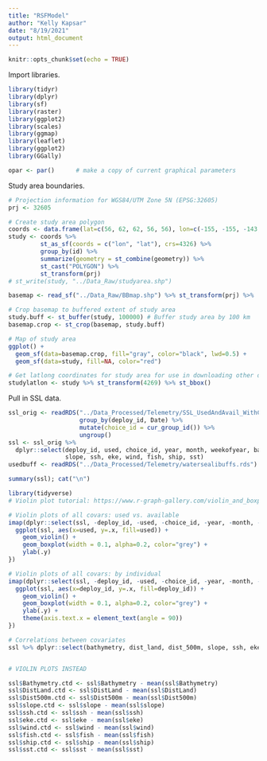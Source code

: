 ```yaml
---
title: "RSFModel"
author: "Kelly Kapsar"
date: "8/19/2021"
output: html_document
---
```


```r
knitr::opts_chunk$set(echo = TRUE)
```

Import libraries. 

```r
library(tidyr)
library(dplyr)
library(sf)
library(raster)
library(ggplot2)
library(scales)
library(ggmap)
library(leaflet)
library(ggplot2)
library(GGally)

opar <- par()      # make a copy of current graphical parameters
```

Study area boundaries. 

```r
# Projection information for WGS84/UTM Zone 5N (EPSG:32605)
prj <- 32605

# Create study area polygon
coords <- data.frame(lat=c(56, 62, 62, 56, 56), lon=c(-155, -155, -143, -143, -155), id="study")
study <- coords %>% 
         st_as_sf(coords = c("lon", "lat"), crs=4326) %>% 
         group_by(id) %>% 
         summarize(geometry = st_combine(geometry)) %>%  
         st_cast("POLYGON") %>% 
         st_transform(prj)
# st_write(study, "../Data_Raw/studyarea.shp")

basemap <- read_sf("../Data_Raw/BBmap.shp") %>% st_transform(prj) %>%  st_buffer(0)

# Crop basemap to buffered extent of study area 
study.buff <- st_buffer(study, 100000) # Buffer study area by 100 km
basemap.crop <- st_crop(basemap, study.buff)

# Map of study area 
ggplot() +
  geom_sf(data=basemap.crop, fill="gray", color="black", lwd=0.5) +
  geom_sf(data=study, fill=NA, color="red")

# Get latlong coordinates for study area for use in downloading other data sets
studylatlon <- study %>% st_transform(4269) %>% st_bbox()

```

Pull in SSL data. 

```r
ssl_orig <- readRDS("../Data_Processed/Telemetry/SSL_UsedAndAvail_WithCovars.rds")  %>% 
                    group_by(deploy_id, Date) %>% 
                    mutate(choice_id = cur_group_id()) %>% 
                    ungroup()
ssl <- ssl_orig %>% 
  dplyr::select(deploy_id, used, choice_id, year, month, weekofyear, bathymetry, dist_land, dist_500m, 
                slope, ssh, eke, wind, fish, ship, sst)
usedbuff <- readRDS("../Data_Processed/Telemetry/watersealibuffs.rds")

```


```r

summary(ssl); cat("\n")

library(tidyverse)
# Violin plot tutorial: https://www.r-graph-gallery.com/violin_and_boxplot_ggplot2.html

# Violin plots of all covars: used vs. available
imap(dplyr::select(ssl, -deploy_id, -used, -choice_id, -year, -month, -weekofyear), ~ {
  ggplot(ssl, aes(x=used, y=.x, fill=used)) +
    geom_violin() +
    geom_boxplot(width = 0.1, alpha=0.2, color="grey") +
    ylab(.y)
})

# Violin plots of all covars: by individual
imap(dplyr::select(ssl, -deploy_id, -used, -choice_id, -year, -month, -weekofyear), ~ {
  ggplot(ssl, aes(x=deploy_id, y=.x, fill=deploy_id)) +
    geom_violin() +
    geom_boxplot(width = 0.1, alpha=0.2, color="grey") +
    ylab(.y) +
    theme(axis.text.x = element_text(angle = 90))
})

# Correlations between covariates 
ssl %>% dplyr::select(bathymetry, dist_land, dist_500m, slope, ssh, eke, wind, fish, ship, sst) %>% ggcorr(label=T)


# VIOLIN PLOTS INSTEAD
```

```r

ssl$Bathymetry.ctd <- ssl$Bathymetry - mean(ssl$Bathymetry)
ssl$DistLand.ctd <- ssl$DistLand - mean(ssl$DistLand)
ssl$Dist500m.ctd <- ssl$Dist500m - mean(ssl$Dist500m)
ssl$slope.ctd <- ssl$slope - mean(ssl$slope)
ssl$ssh.ctd <- ssl$ssh - mean(ssl$ssh)
ssl$eke.ctd <- ssl$eke - mean(ssl$eke)
ssl$wind.ctd <- ssl$wind - mean(ssl$wind)
ssl$fish.ctd <- ssl$fish - mean(ssl$fish)
ssl$ship.ctd <- ssl$ship - mean(ssl$ship)
ssl$sst.ctd <- ssl$sst - mean(ssl$sst)




```

